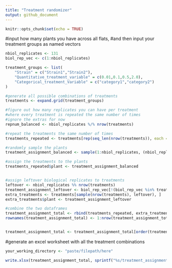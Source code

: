 ```yaml
---
title: "Treatment randomizer"
output: github_document
---
```


```r
knitr::opts_chunk$set(echo = TRUE)
```


#input how many plants you have across all flats, 
#and then input your treatment groups as named vectors
```r
nbiol_replicates <- 131
biol_rep_vec <- c(1:nbiol_replicates)

treatment_groups <- list(
    "Strain" = c("Strain1","Strain2"),
    "Quantitative_treatment_variable" = c(0.01,0.1,0.5,2.0),
    "Categorical_treatment_Variable" = c("category1","category2")
)

```

```r

#generate all possible combinations of treatments
treatments <- expand.grid(treatment_groups)

#figure out how many replicates you can have per treatment
#where every treatment is repeated the same number of times
#ignore the extras for now
repnum_balanced <- nbiol_replicates %/% nrow(treatments)

#repeat the treatments the same number of times
treatments_repeated <- treatments[rep(seq_len(nrow(treatments)), each = repnum_balanced), ]

#randomly sample the plants
treatment_assignment_balanced <- sample(1:nbiol_replicates, (nbiol_replicates-nbiol_replicates %% nrow(treatments)), replace=FALSE)

#assign the treatments to the plants
treatments_repeated$plant <- treatment_assignment_balanced


#assign leftover biological replicates to treatments
leftover <- nbiol_replicates %% nrow(treatments)
treatment_assignment_leftover <- biol_rep_vec[!(biol_rep_vec %in% treatment_assignment_balanced)]
extra_treatments <- treatments[sample(nrow(treatments), leftover), ]
extra_treatments$plant <- treatment_assignment_leftover

#combine the two dataframes
treatment_assignment_total <- rbind(treatments_repeated, extra_treatments)
rownames(treatment_assignment_total) <- 1:nrow(treatment_assignment_total)


treatment_assignment_total <- treatment_assignment_total[order(treatment_assignment_total$plant,decreasing=FALSE),]
```

#generate an excel worksheet with all the treatment combinations
```r
your_working_directory <- "paste/filepath/here"

write.xlsx(treatment_assignment_total, sprintf("%s/treatment_assignment.xlsx",your_working_directory))
```